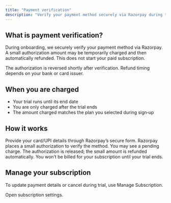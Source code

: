 ```yaml
---
title: "Payment verification"
description: "Verify your payment method securely via Razorpay during trial setup."
---
```


## What is payment verification?

During onboarding, we securely verify your payment method via Razorpay. A small authorization amount may be temporarily charged and then automatically refunded. This does not start your paid subscription.

<Info>
The authorization is reversed shortly after verification. Refund timing depends on your bank or card issuer.
</Info>

## When you are charged

- Your trial runs until its end date
- You are only charged after the trial ends
- The amount charged matches the plan you selected during sign‑up

## How it works

<Steps>
<Step title="Add a payment method">
Provide your card/UPI details through Razorpay’s secure form.
</Step>

<Step title="Temporary authorization">
Razorpay places a small authorization to verify the method. You may see a pending charge.
</Step>

<Step title="Automatic refund">
The authorization is released; the small amount is refunded automatically.

<Check>
You won’t be billed for your subscription until your trial ends.
</Check>
</Step>
</Steps>

## Manage your subscription

To update payment details or cancel during trial, use Manage Subscription.

<Card title="Manage Subscription" icon="gear" href="https://gellerwash.test/app/manage-subscription">
Open subscription settings.
</Card>
